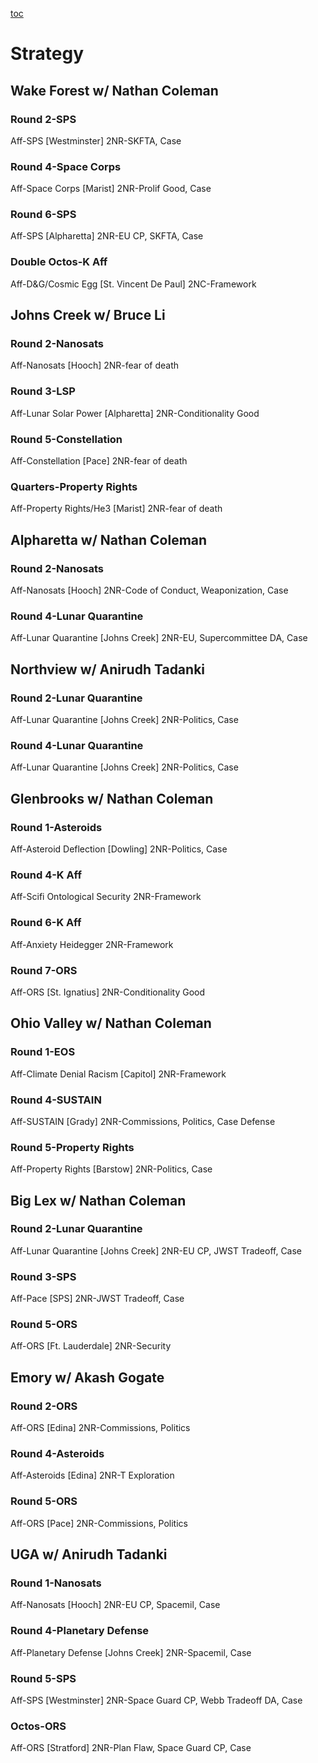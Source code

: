 [[toc]]
=Strategy= 
==Wake Forest w/ Nathan Coleman== 
===Round 2-SPS=== 
Aff-SPS [Westminster]
2NR-SKFTA, Case
===Round 4-Space Corps=== 
Aff-Space Corps [Marist]
2NR-Prolif Good, Case
===Round 6-SPS=== 
Aff-SPS [Alpharetta]
2NR-EU CP, SKFTA, Case

===Double Octos-K Aff=== 
Aff-D&G/Cosmic Egg [St. Vincent De Paul]
2NC-Framework
==Johns Creek w/ Bruce Li== 
===Round 2-Nanosats=== 
Aff-Nanosats [Hooch]
2NR-fear of death

===Round 3-LSP=== 
Aff-Lunar Solar Power [Alpharetta]
2NR-Conditionality Good

===Round 5-Constellation=== 
Aff-Constellation [Pace]
2NR-fear of death

===Quarters-Property Rights=== 
Aff-Property Rights/He3 [Marist]
2NR-fear of death

==Alpharetta w/ Nathan Coleman== 
===Round 2-Nanosats=== 
Aff-Nanosats [Hooch]
2NR-Code of Conduct, Weaponization, Case

===Round 4-Lunar Quarantine=== 
Aff-Lunar Quarantine [Johns Creek]
2NR-EU, Supercommittee DA, Case

==Northview w/ Anirudh Tadanki== 
===Round 2-Lunar Quarantine=== 
Aff-Lunar Quarantine [Johns Creek]
2NR-Politics, Case
===Round 4-Lunar Quarantine=== 
Aff-Lunar Quarantine [Johns Creek]
2NR-Politics, Case

==Glenbrooks w/ Nathan Coleman== 
===Round 1-Asteroids=== 
Aff-Asteroid Deflection [Dowling]
2NR-Politics, Case

===Round 4-K Aff=== 
Aff-Scifi Ontological Security
2NR-Framework

===Round 6-K Aff=== 
Aff-Anxiety Heidegger
2NR-Framework

===Round 7-ORS=== 
Aff-ORS [St. Ignatius]
2NR-Conditionality Good

==Ohio Valley w/ Nathan Coleman== 
===Round 1-EOS=== 
Aff-Climate Denial Racism [Capitol]
2NR-Framework

===Round 4-SUSTAIN=== 
Aff-SUSTAIN [Grady]
2NR-Commissions, Politics, Case Defense

===Round 5-Property Rights=== 
Aff-Property Rights [Barstow]
2NR-Politics, Case

==Big Lex w/ Nathan Coleman== 
===Round 2-Lunar Quarantine=== 
Aff-Lunar Quarantine [Johns Creek]
2NR-EU CP, JWST Tradeoff, Case

===Round 3-SPS=== 
Aff-Pace [SPS]
2NR-JWST Tradeoff, Case

===Round 5-ORS=== 
Aff-ORS [Ft. Lauderdale]
2NR-Security

==Emory w/ Akash Gogate== 
===Round 2-ORS=== 
Aff-ORS [Edina]
2NR-Commissions, Politics

===Round 4-Asteroids=== 
Aff-Asteroids [Edina]
2NR-T Exploration

===Round 5-ORS=== 
Aff-ORS [Pace]
2NR-Commissions, Politics

==UGA w/ Anirudh Tadanki== 
===Round 1-Nanosats=== 
Aff-Nanosats [Hooch]
2NR-EU CP, Spacemil, Case

===Round 4-Planetary Defense=== 
Aff-Planetary Defense [Johns Creek]
2NR-Spacemil, Case

===Round 5-SPS=== 
Aff-SPS [Westminster]
2NR-Space Guard CP, Webb Tradeoff DA, Case

===Octos-ORS=== 
Aff-ORS [Stratford]
2NR-Plan Flaw, Space Guard CP, Case